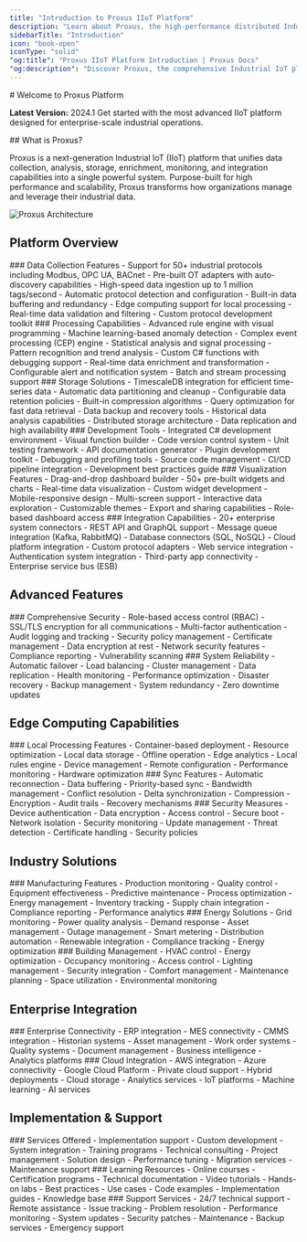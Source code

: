 ```yaml
---
title: "Introduction to Proxus IIoT Platform"
description: "Learn about Proxus, the high-performance distributed Industrial IoT Platform for real-time data acquisition, analysis, and integration"
sidebarTitle: "Introduction" 
icon: "book-open"
iconType: "solid"
"og:title": "Proxus IIoT Platform Introduction | Proxus Docs"
"og:description": "Discover Proxus, the comprehensive Industrial IoT platform that unifies data acquisition, analysis, storage, and integration capabilities"
---
```


<Note>
# Welcome to Proxus Platform

**Latest Version:** 2024.1
Get started with the most advanced IIoT platform designed for enterprise-scale industrial operations.
</Note>

<Info>
## What is Proxus?

Proxus is a next-generation Industrial IoT (IIoT) platform that unifies data collection, analysis, storage, enrichment, monitoring, and integration capabilities into a single powerful system. Purpose-built for high performance and scalability, Proxus transforms how organizations manage and leverage their industrial data.
</Info>

<Frame>
  <img alt="Proxus Architecture" src="/images/proxus-arch1.svg" />
</Frame>

## Platform Overview

<CardGroup cols={3}>
  <Card title="Collect" icon="plug" iconType="solid">
    <Box>
      ### Data Collection Features
      - Support for 50+ industrial protocols including Modbus, OPC UA, BACnet
      - Pre-built OT adapters with auto-discovery capabilities
      - High-speed data ingestion up to 1 million tags/second
      - Automatic protocol detection and configuration
      - Built-in data buffering and redundancy
      - Edge computing support for local processing
      - Real-time data validation and filtering
      - Custom protocol development toolkit
    </Box>
  </Card>

  <Card title="Process" icon="bolt" iconType="solid">
    <Box>
      ### Processing Capabilities
      - Advanced rule engine with visual programming
      - Machine learning-based anomaly detection
      - Complex event processing (CEP) engine
      - Statistical analysis and signal processing
      - Pattern recognition and trend analysis
      - Custom C# functions with debugging support
      - Real-time data enrichment and transformation
      - Configurable alert and notification system
      - Batch and stream processing support
    </Box>
  </Card>

  <Card title="Store" icon="database" iconType="solid">
    <Box>
      ### Storage Solutions
      - TimescaleDB integration for efficient time-series data
      - Automatic data partitioning and cleanup
      - Configurable data retention policies
      - Built-in compression algorithms
      - Query optimization for fast data retrieval
      - Data backup and recovery tools
      - Historical data analysis capabilities
      - Distributed storage architecture
      - Data replication and high availability
    </Box>
  </Card>
</CardGroup>

<CardGroup cols={3}>
  <Card title="Develop" icon="code" iconType="solid">
    <Box>
      ### Development Tools
      - Integrated C# development environment
      - Visual function builder
      - Code version control system
      - Unit testing framework
      - API documentation generator
      - Plugin development toolkit
      - Debugging and profiling tools
      - Source code management
      - CI/CD pipeline integration
      - Development best practices guide
    </Box>
  </Card>

  <Card title="Visualize" icon="chart-line" iconType="solid">
    <Box>
      ### Visualization Features
      - Drag-and-drop dashboard builder
      - 50+ pre-built widgets and charts
      - Real-time data visualization
      - Custom widget development
      - Mobile-responsive design
      - Multi-screen support
      - Interactive data exploration
      - Customizable themes
      - Export and sharing capabilities
      - Role-based dashboard access
    </Box>
  </Card>

  <Card title="Integrate" icon="network-wired" iconType="solid">
    <Box>
      ### Integration Capabilities
      - 20+ enterprise system connectors
      - REST API and GraphQL support
      - Message queue integration (Kafka, RabbitMQ)
      - Database connectors (SQL, NoSQL)
      - Cloud platform integration
      - Custom protocol adapters
      - Web service integration
      - Authentication system integration
      - Third-party app connectivity
      - Enterprise service bus (ESB)
    </Box>
  </Card>
</CardGroup>

## Advanced Features

<CardGroup cols={2}>
  <Card title="Security Features" icon="shield-halved">
    <Box>
      ### Comprehensive Security
      - Role-based access control (RBAC)
      - SSL/TLS encryption for all communications
      - Multi-factor authentication
      - Audit logging and tracking
      - Security policy management
      - Certificate management
      - Data encryption at rest
      - Network security features
      - Compliance reporting
      - Vulnerability scanning
    </Box>
  </Card>

  <Card title="High Availability" icon="server">
    <Box>
      ### System Reliability
      - Automatic failover
      - Load balancing
      - Cluster management
      - Data replication
      - Health monitoring
      - Performance optimization
      - Disaster recovery
      - Backup management
      - System redundancy
      - Zero downtime updates
    </Box>
  </Card>
</CardGroup>

## Edge Computing Capabilities

<CardGroup cols={3}>
  <Card title="Edge Processing" icon="microchip">
    <Box>
      ### Local Processing Features
      - Container-based deployment
      - Resource optimization
      - Local data storage
      - Offline operation
      - Edge analytics
      - Local rules engine
      - Device management
      - Remote configuration
      - Performance monitoring
      - Hardware optimization
    </Box>
  </Card>

  <Card title="Data Synchronization" icon="sync">
    <Box>
      ### Sync Features
      - Automatic reconnection
      - Data buffering
      - Priority-based sync
      - Bandwidth management
      - Conflict resolution
      - Delta synchronization
      - Compression
      - Encryption
      - Audit trails
      - Recovery mechanisms
    </Box>
  </Card>

  <Card title="Edge Security" icon="lock">
    <Box>
      ### Security Measures
      - Device authentication
      - Data encryption
      - Access control
      - Secure boot
      - Network isolation
      - Security monitoring
      - Update management
      - Threat detection
      - Certificate handling
      - Security policies
    </Box>
  </Card>
</CardGroup>

## Industry Solutions

<CardGroup cols={3}>
  <Card title="Manufacturing" icon="industry">
    <Box>
      ### Manufacturing Features
      - Production monitoring
      - Quality control
      - Equipment effectiveness
      - Predictive maintenance
      - Process optimization
      - Energy management
      - Inventory tracking
      - Supply chain integration
      - Compliance reporting
      - Performance analytics
    </Box>
  </Card>

  <Card title="Energy & Utilities" icon="bolt">
    <Box>
      ### Energy Solutions
      - Grid monitoring
      - Power quality analysis
      - Demand response
      - Asset management
      - Outage management
      - Smart metering
      - Distribution automation
      - Renewable integration
      - Compliance tracking
      - Energy optimization
    </Box>
  </Card>

  <Card title="Smart Buildings" icon="building">
    <Box>
      ### Building Management
      - HVAC control
      - Energy optimization
      - Occupancy monitoring
      - Access control
      - Lighting management
      - Security integration
      - Comfort management
      - Maintenance planning
      - Space utilization
      - Environmental monitoring
    </Box>
  </Card>
</CardGroup>

## Enterprise Integration

<CardGroup cols={2}>
  <Card title="IT Systems" icon="network-wired">
    <Box>
      ### Enterprise Connectivity
      - ERP integration
      - MES connectivity
      - CMMS integration
      - Historian systems
      - Asset management
      - Work order systems
      - Quality systems
      - Document management
      - Business intelligence
      - Analytics platforms
    </Box>
  </Card>

  <Card title="Cloud Platforms" icon="cloud">
    <Box>
      ### Cloud Integration
      - AWS integration
      - Azure connectivity
      - Google Cloud Platform
      - Private cloud support
      - Hybrid deployments
      - Cloud storage
      - Analytics services
      - IoT platforms
      - Machine learning
      - AI services
    </Box>
  </Card>
</CardGroup>

## Implementation & Support

<CardGroup cols={3}>
  <Card title="Professional Services" icon="handshake">
    <Box>
      ### Services Offered
      - Implementation support
      - Custom development
      - System integration
      - Training programs
      - Technical consulting
      - Project management
      - Solution design
      - Performance tuning
      - Migration services
      - Maintenance support
    </Box>
  </Card>

  <Card title="Training" icon="graduation-cap">
    <Box>
      ### Learning Resources
      - Online courses
      - Certification programs
      - Technical documentation
      - Video tutorials
      - Hands-on labs
      - Best practices
      - Use cases
      - Code examples
      - Implementation guides
      - Knowledge base
    </Box>
  </Card>

  <Card title="Support" icon="headset">
    <Box>
      ### Support Services
      - 24/7 technical support
      - Remote assistance
      - Issue tracking
      - Problem resolution
      - Performance monitoring
      - System updates
      - Security patches
      - Maintenance
      - Backup services
      - Emergency support
    </Box>
  </Card>
</CardGroup>